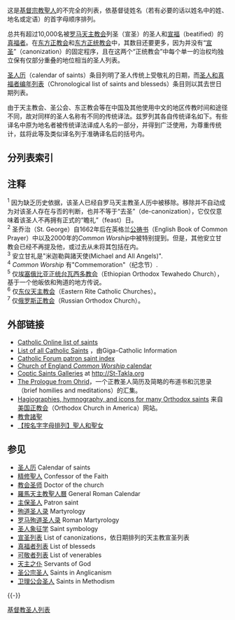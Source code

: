 {{portalpar|圣徒|Gloriole.svg}}

这是[[基督宗教聖人|基督宗教聖人]]的不完全的列表，依基督徒姓名（若有必要的话以姓名中的姓、地名或定语）的首字母顺序排列。

总共有超过10,000名被[[罗马天主教会|罗马天主教会]]列圣（宣圣）的圣人和[[宣福礼|宣福]]（beatified）的[[真福者|真福者]]。在[[东方正教会|东方正教会]]和[[东方正统教会|东方正统教会]]中，其数目还要更多，因为并没有“[[宣圣|宣圣]]”（canonization）的固定程序，且在这两个“正统教会”中每个单一的治权均独立保有仅部分重叠的地位相当的圣人列表。

{{Fact|注意到[[圣公会|圣公会]]只宣圣过一位圣人——[[查理一世_(英国)|查理一世]]（见[[殉道国王查理会|殉道国王查理会]]（Society of King Charles the Martyr））。但是，它和[[联合循道公会|联合循道公会]]（United Methodist Church）都承认[[宗教改革|宗教改革]]以前的圣人。过有名的神圣生活或有传教热心的生活之人皆被包括在经本（Prayer Book）的历书（Calendar）中，“而并不因此将其列入或赞为教会的圣人”。同样，在[[教会历书_(信义宗)|信义宗圣人历书]]（Calendar of Saints (Lutheran)|time=2015-06-09T09:06:07+00:00}}



[[圣人历|圣人历]]（calendar of saints）条目列明了圣人传统上受敬礼的日期，而[[圣人和真福者编年列表|圣人和真福者编年列表]]（Chronological list of saints and blesseds）条目则以其去世日期列表。

由于天主教会、圣公会、东正教会等在中国及其他使用中文的地区传教时间和途径不同，故对同样的圣人名称有不同的传统译法。兹罗列其各自传统译名如下。有些译名中原为地名者被传统译法译成人名的一部分，并得到广泛使用，为尊重传统计，兹将此等及类似译名列于准确译名后的括号内。

== 分列表索引 ==
{{pageTOC|基督教聖人列表}}

== 注释 ==
<sup>1</sup> 因为缺乏历史依据，该圣人已经自罗马天主教圣人历中被移除。移除并不自动成为对该圣人存在与否的判断，也并不等于“去圣”（de-canonization），它仅仅意味着该圣人不再拥有正式的“瞻礼”（feast）日。<br />
<sup>2</sup> 圣乔治（St. George）自1662年后在英格兰[[公祷书|公祷书]]（English Book of Common Prayer）中以及2000年的''Common Worship''中被特别提到。但是，其他安立甘教会已经不再提及他，或过去从未将其包括在内。<br />
<sup>3</sup> 安立甘礼是"米迦勒與諸天使(Michael and All Angels)".<br />
<sup>4</sup> ''Common Worship'' 有"Commemoration"（纪念节）.<br />
<sup>5</sup> 仅[[埃塞俄比亚正统台瓦西多教会|埃塞俄比亚正统台瓦西多教会]]（Ethiopian Orthodox Tewahedo Church），基于一个他皈依和殉道的地方传说。<br />
<sup>6</sup> 仅[[东仪天主教会|东仪天主教会]]（Eastern Rite Catholic Churches）。<br />
<sup>7</sup> 仅[[俄罗斯正教会|俄罗斯正教会]]（Russian Orthodox Church）。

== 外部链接 ==
* [http://www.catholic.org/saints/stindex.php Catholic Online list of saints] {{Wayback|url=http://www.catholic.org/saints/stindex.php |date=20090228044815 }}
* [http://www.gcatholic.org/saints/index.htm List of all Catholic Saints] {{Wayback|url=http://www.gcatholic.org/saints/index.htm |date=20220521192453 }} ，由Giga-Catholic Information
* [https://web.archive.org/web/20070625171623/http://www.catholic-forum.com/saints/indexsnt.htm Catholic Forum patron saint index]
* [http://www.cofe.anglican.org/worship/liturgy/commonworship/texts/calendar/holydays.html Church of England ''Common Worship'' calendar] {{Wayback|url=http://www.cofe.anglican.org/worship/liturgy/commonworship/texts/calendar/holydays.html |date=20100409083619 }}
* [https://web.archive.org/web/20051228133655/http://st-takla.org/Gallery/Gallery-Saints-01.html Coptic Saints Galleries] at http://St-Takla.org
* [https://web.archive.org/web/20100324092639/http://www.westsrbdio.org/prolog/prolog.htm The Prologue from Ohrid]，一个正教圣人简历及简略的布道书和沉思录（brief homilies and meditations）的汇集。
* [http://www.oca.org/FSlives.asp?SID=4 Hagiographies, hymnography, and icons for many Orthodox saints] {{Wayback|url=http://www.oca.org/FSlives.asp?SID=4 |date=20090318140252 }}来自[[美国正教会|美国正教会]]（Orthodox Church in America）网站。
* [https://web.archive.org/web/20090411151316/http://liturgy.catholic.org.hk/p2e.htm 教會諸聖]
* [https://web.archive.org/web/20051207030348/http://www.peacemacau.org/ccs/sai/sai.html 【按名字字母排列】聖人和聖女]

== 参见 ==
{{Portal box|基督教|天主教|人物}}
* [[圣人历|圣人历]] Calendar of saints
* [[精修聖人|精修聖人]] Confessor of the Faith
* [[教会圣师|教会圣师]] Doctor of the church
* [[羅馬天主教聖人曆|羅馬天主教聖人曆]] General Roman Calendar
* [[主保圣人|主保圣人]] Patron saint
* [[殉道圣人录|殉道圣人录]] Martyrology
* [[罗马殉道圣人录|罗马殉道圣人录]] Roman Martyrology
* [[圣人象征学|圣人象征学]] Saint symbology
* [[宣圣列表|宣圣列表]] List of canonizations，依日期排列的天主教宣圣列表
* [[真福者列表|真福者列表]] List of blesseds
* [[可敬者列表|可敬者列表]] List of venerables
* [[天主之仆|天主之仆]] Servants of God
* [[圣公宗圣人|圣公宗圣人]] Saints in Anglicanism
* [[卫理公会圣人|卫理公会圣人]] Saints in Methodism

{{-}}
{{Canonization}}
{{聖人}}
{{十四救难圣人}}
{{教會聖師}}
{{天主教会史}}

[[Category:基督教圣人列表|]]